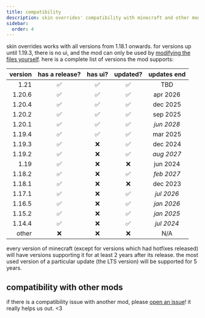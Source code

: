 ```yaml
---
title: compatibility
description: skin overrides' compatibility with minecraft and other mods!
sidebar:
  order: 4
---
```



skin overrides works with all versions from 1.18.1 onwards. for versions up until 1.19.3, there is no ui, and the mod can only be used by [modifying the files yourself](/skin-overrides/advanced/). here is a complete list of versions the mod supports:

| version | has a release? | has ui? | updated? | updates end |
| ------: | :------------: | :-----: | :------: | :---------: |
|    1.21 |       ✅       |   ✅    |    ✅    |     TBD     |
|  1.20.6 |       ✅       |   ✅    |    ✅    |  apr 2026   |
|  1.20.4 |       ✅       |   ✅    |    ✅    |  dec 2025   |
|  1.20.2 |       ✅       |   ✅    |    ✅    |  sep 2025   |
|  1.20.1 |       ✅       |   ✅    |    ✅    | _jun 2028_  |
|  1.19.4 |       ✅       |   ✅    |    ✅    |  mar 2025   |
|  1.19.3 |       ✅       |   ❌    |    ✅    |  dec 2024   |
|  1.19.2 |       ✅       |   ❌    |    ✅    | _aug 2027_  |
|    1.19 |       ✅       |   ❌    |    ❌    |  jun 2024   |
|  1.18.2 |       ✅       |   ❌    |    ✅    | _feb 2027_  |
|  1.18.1 |       ✅       |   ❌    |    ❌    |  dec 2023   |
|  1.17.1 |       ✅       |   ❌    |    ✅    | _jul 2026_  |
|  1.16.5 |       ✅       |   ❌    |    ✅    | _jan 2026_  |
|  1.15.2 |       ✅       |   ❌    |    ✅    | _jan 2025_  |
|  1.14.4 |       ✅       |   ❌    |    ✅    | _jul 2024_  |
|   other |       ❌       |   ❌    |    ❌    |     N/A     |

every version of minecraft (except for versions which had hotfixes released) will have versions supporting it for at least 2 years after its release. the most used version of a particular update (the LTS version) will be supported for 5 years.

## compatibility with other mods

<CardGrid>
  <LinkCard
    title="ears"
    description="compatible since 1.0.0!"
    href="https://modrinth.com/mod/mfzaZK3Z"
  />
  <LinkCard
    title="3D skin layers"
    description="compatible since 2.1.1!"
    href="https://modrinth.com/mod/zV5r3pPn"
  />
</CardGrid>

if there is a compatibility issue with another mod, please [open an issue](https://github.com/rosebudmods/skin-overrides/issues)! it really helps us out. &lt;3

